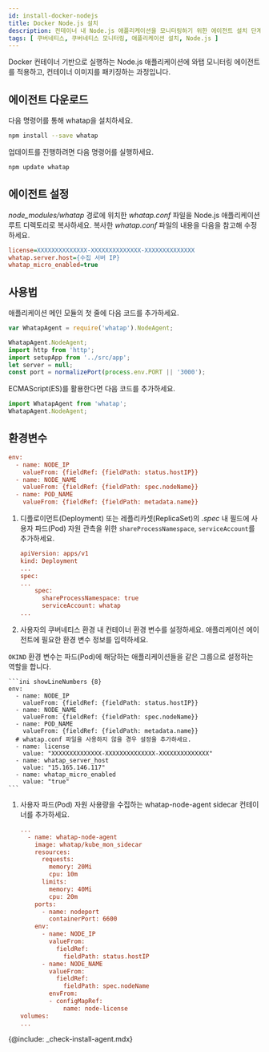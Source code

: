 ```yaml
---
id: install-docker-nodejs
title: Docker Node.js 설치
description: 컨테이너 내 Node.js 애플리케이션을 모니터링하기 위한 에이전트 설치 단계입니다.
tags: [ 쿠버네티스, 쿠버네티스 모니터링, 애플리케이션 설치, Node.js ]
---
```



Docker 컨테이너 기반으로 실행하는 Node.js 애플리케이션에 와탭 모니터링 에이전트를 적용하고, 컨테이너 이미지를 패키징하는 과정입니다.

## 에이전트 다운로드

다음 명령어를 통해 whatap을 설치하세요.

```bash
npm install --save whatap
```

업데이트를 진행하려면 다음 명령어를 실행하세요.

```bash
npm update whatap
```

## 에이전트 설정

*node_modules/whatap* 경로에 위치한 *whatap.conf* 파일을 Node.js 애플리케이션 루트 디렉토리로 복사하세요. 복사한 *whatap.conf* 파일의 내용을 다음을 참고해 수정하세요.

```ini
license=XXXXXXXXXXXXXX-XXXXXXXXXXXXXX-XXXXXXXXXXXXXX
whatap.server.host={수집 서버 IP}
whatap_micro_enabled=true
```

## 사용법

애플리케이션 메인 모듈의 첫 줄에 다음 코드를 추가하세요.

```javascript title='적용 예시' showLineNumbers {1}
var WhatapAgent = require('whatap').NodeAgent;

WhatapAgent.NodeAgent;
import http from 'http';
import setupApp from '../src/app';
let server = null;
const port = normalizePort(process.env.PORT || '3000');
```

ECMAScript(ES)를 활용한다면 다음 코드를 추가하세요.

```javascript
import WhatapAgent from 'whatap';
WhatapAgent.NodeAgent;
```

## 환경변수

<Tabs>
<TabItem value='basic' label='기본' default>

```ini
env:
  - name: NODE_IP
    valueFrom: {fieldRef: {fieldPath: status.hostIP}}
  - name: NODE_NAME
    valueFrom: {fieldRef: {fieldPath: spec.nodeName}}
  - name: POD_NAME
    valueFrom: {fieldRef: {fieldPath: metadata.name}}
```
</TabItem>
<TabItem value='eksfragate' label='EKS Fargate'>

1. 디플로이먼트(Deployment) 또는 레플리카셋(ReplicaSet)의 *.spec* 내 필드에 사용자 파드(Pod) 자원 관측을 위한 `shareProcessNamespace`, `serviceAccount`를 추가하세요.

    ```ini
    apiVersion: apps/v1
    kind: Deployment
    ...
    spec:
    ...
        spec:
          shareProcessNamespace: true
          serviceAccount: whatap
    ...
    ```

1. 사용자의 쿠버네티스 환경 내 컨테이너 환경 변수를 설정하세요. 애플리케이션 에이전트에 필요한 환경 변수 정보를 입력하세요.

  `OKIND` 환경 변수는 파드(Pod)에 해당하는 애플리케이션들을 같은 그룹으로 설정하는 역할을 합니다.

    ```ini showLineNumbers {8}
    env:
      - name: NODE_IP
        valueFrom: {fieldRef: {fieldPath: status.hostIP}}
      - name: NODE_NAME
        valueFrom: {fieldRef: {fieldPath: spec.nodeName}}
      - name: POD_NAME
        valueFrom: {fieldRef: {fieldPath: metadata.name}}
      # whatap.conf 파일을 사용하지 않을 경우 설정을 추가하세요.
      - name: license
        value: "XXXXXXXXXXXXXX-XXXXXXXXXXXXXX-XXXXXXXXXXXXXX"
      - name: whatap_server_host
        value: "15.165.146.117"
      - name: whatap_micro_enabled
        value: "true"
    ```

1. 사용자 파드(Pod) 자원 사용량을 수집하는 whatap-node-agent sidecar 컨테이너를 추가하세요.

    ```ini
    ...
      - name: whatap-node-agent
        image: whatap/kube_mon_sidecar
        resources:
          requests:
            memory: 20Mi
            cpu: 10m
          limits:
            memory: 40Mi
            cpu: 20m
        ports:
          - name: nodeport
            containerPort: 6600
        env:
          - name: NODE_IP
            valueFrom:
              fieldRef:
                fieldPath: status.hostIP
          - name: NODE_NAME
            valueFrom:
              fieldRef:
                fieldPath: spec.nodeName
            envFrom:
            - configMapRef:
                name: node-license
    volumes:
    ...
    ```

</TabItem>
</Tabs>

{@include: _check-install-agent.mdx}

